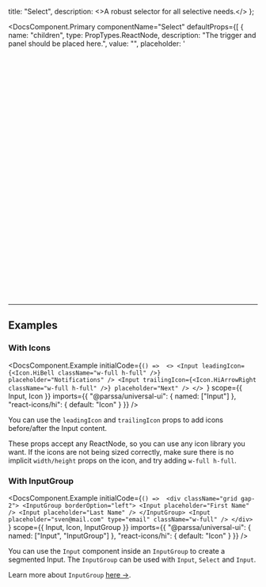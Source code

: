 
  title: "Select",
  description: <>A robust selector for all selective needs.</>
};

<DocsComponent.Primary
  componentName="Select"
  defaultProps={[
    {
      name: "children",
      type: PropTypes.ReactNode,
      description: "The trigger and panel should be placed here.",
      value: "",
      placeholder: '<svg viewBox="0 0 15 15" fill="none" xmlns="http://www.w3.org/2000/svg">',
      noEdit: true
    },
    "theme",
    "size",
    "variant",
    "disabled",
    {
      name: "leadingIcon",
      type: PropTypes.ReactNode,
      description: "Icon shown before the content.",
      value: "",
      placeholder: '<svg viewBox="0 0 15 15" fill="none" xmlns="http://www.w3.org/2000/svg">'
    },
    {
      name: "trailingIcon",
      type: PropTypes.ReactNode,
      description: "Icon shown after the content.",
      value: "",
      placeholder: '<svg viewBox="0 0 15 15" fill="none" xmlns="http://www.w3.org/2000/svg">'
    }
  ]}
  scope={{
    Select
  }}
  imports={{
    "@parssa/universal-ui": {
      named: ["Select"]
    }
  }}
  customRender={
    <Select>
      <Select.Trigger />
      <Select.Panel>
        {FRUITS.map((fruit) => (
          <Select.Item value={fruit} key={fruit} className="capitalize">
            {fruit}
          </Select.Item>
        ))}
      </Select.Panel>
    </Select>
  }
/>

---

## Examples

### With Icons

<DocsComponent.Example
  initialCode={`() => 
      <>
        <Input
          leadingIcon={<Icon.HiBell className="w-full h-full" />}
          placeholder="Notifications" />
        <Input
          trailingIcon={<Icon.HiArrowRight className="w-full h-full" />}
          placeholder="Next" />
      </>
    `}
  scope={{
    Input,
    Icon
  }}
  imports={{
    "@parssa/universal-ui": {
      named: ["Input"]
    },
    "react-icons/hi": {
      default: "Icon"
    }
  }}
/>

You can use the `leadingIcon` and `trailingIcon` props to add icons before/after the Input content.

These props accept any ReactNode, so you can use any icon library you want.
If the icons are not being sized correctly, make sure there is no implicit `width/height` props on the icon, and try adding `w-full h-full`.

### With InputGroup

<DocsComponent.Example
  initialCode={`() => 
      <div className="grid gap-2">
        <InputGroup borderOption="left">
          <Input placeholder="First Name" />
          <Input placeholder="Last Name" />
        </InputGroup>
        <Input placeholder="sven@mail.com" type="email" className="w-full" />
      </div>
    `}
  scope={{
    Input,
    Icon,
    InputGroup
  }}
  imports={{
    "@parssa/universal-ui": {
      named: ["Input", "InputGroup"]
    },
    "react-icons/hi": {
      default: "Icon"
    }
  }}
/>

You can use the `Input` component inside an `InputGroup` to create a segmented Input. The `InputGroup` can be used with `Input`, `Select` and `Input`.

Learn more about `InputGroup` [here ->](/docs/components/inputs/input-group).

